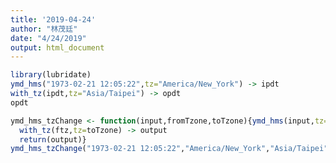 ```yaml
---
title: '2019-04-24'
author: "林茂廷"
date: "4/24/2019"
output: html_document
---
```


```r
library(lubridate)
ymd_hms("1973-02-21 12:05:22",tz="America/New_York") -> ipdt
with_tz(ipdt,tz="Asia/Taipei") -> opdt
opdt
```

```r
ymd_hms_tzChange <- function(input,fromTzone,toTzone){ymd_hms(input,tz=fromTzone) -> ftz
  with_tz(ftz,tz=toTzone) -> output
  return(output)}
ymd_hms_tzChange("1973-02-21 12:05:22","America/New_York","Asia/Taipei")
```

